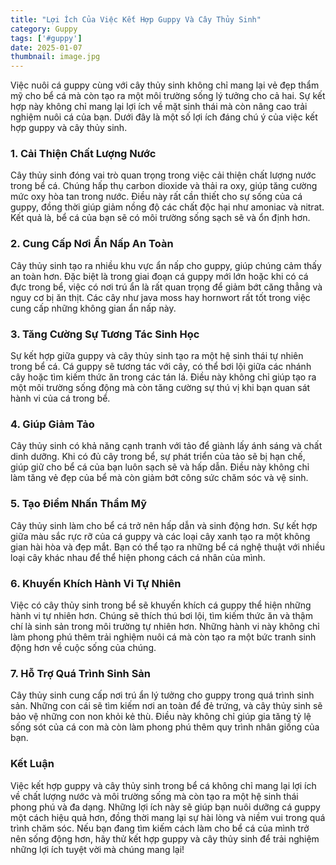 ```yaml
---
title: "Lợi Ích Của Việc Kết Hợp Guppy Và Cây Thủy Sinh"
category: Guppy
tags: ['#guppy']
date: 2025-01-07
thumbnail: image.jpg
---
```


Việc nuôi cá guppy cùng với cây thủy sinh không chỉ mang lại vẻ đẹp thẩm mỹ cho bể cá mà còn tạo ra một môi trường sống lý tưởng cho cả hai. Sự kết hợp này không chỉ mang lại lợi ích về mặt sinh thái mà còn nâng cao trải nghiệm nuôi cá của bạn. Dưới đây là một số lợi ích đáng chú ý của việc kết hợp guppy và cây thủy sinh.

### 1. **Cải Thiện Chất Lượng Nước**
Cây thủy sinh đóng vai trò quan trọng trong việc cải thiện chất lượng nước trong bể cá. Chúng hấp thụ carbon dioxide và thải ra oxy, giúp tăng cường mức oxy hòa tan trong nước. Điều này rất cần thiết cho sự sống của cá guppy, đồng thời giúp giảm nồng độ các chất độc hại như amoniac và nitrat. Kết quả là, bể cá của bạn sẽ có môi trường sống sạch sẽ và ổn định hơn.

### 2. **Cung Cấp Nơi Ẩn Nấp An Toàn**
Cây thủy sinh tạo ra nhiều khu vực ẩn nấp cho guppy, giúp chúng cảm thấy an toàn hơn. Đặc biệt là trong giai đoạn cá guppy mới lớn hoặc khi có cá đực trong bể, việc có nơi trú ẩn là rất quan trọng để giảm bớt căng thẳng và nguy cơ bị ăn thịt. Các cây như java moss hay hornwort rất tốt trong việc cung cấp những không gian ẩn nấp này.

### 3. **Tăng Cường Sự Tương Tác Sinh Học**
Sự kết hợp giữa guppy và cây thủy sinh tạo ra một hệ sinh thái tự nhiên trong bể cá. Cá guppy sẽ tương tác với cây, có thể bơi lội giữa các nhánh cây hoặc tìm kiếm thức ăn trong các tán lá. Điều này không chỉ giúp tạo ra một môi trường sống động mà còn tăng cường sự thú vị khi bạn quan sát hành vi của cá trong bể.

### 4. **Giúp Giảm Tảo**
Cây thủy sinh có khả năng cạnh tranh với tảo để giành lấy ánh sáng và chất dinh dưỡng. Khi có đủ cây trong bể, sự phát triển của tảo sẽ bị hạn chế, giúp giữ cho bể cá của bạn luôn sạch sẽ và hấp dẫn. Điều này không chỉ làm tăng vẻ đẹp của bể mà còn giảm bớt công sức chăm sóc và vệ sinh.

### 5. **Tạo Điểm Nhấn Thẩm Mỹ**
Cây thủy sinh làm cho bể cá trở nên hấp dẫn và sinh động hơn. Sự kết hợp giữa màu sắc rực rỡ của cá guppy và các loại cây xanh tạo ra một không gian hài hòa và đẹp mắt. Bạn có thể tạo ra những bể cá nghệ thuật với nhiều loại cây khác nhau để thể hiện phong cách cá nhân của mình.

### 6. **Khuyến Khích Hành Vi Tự Nhiên**
Việc có cây thủy sinh trong bể sẽ khuyến khích cá guppy thể hiện những hành vi tự nhiên hơn. Chúng sẽ thích thú bơi lội, tìm kiếm thức ăn và thậm chí là sinh sản trong môi trường tự nhiên hơn. Những hành vi này không chỉ làm phong phú thêm trải nghiệm nuôi cá mà còn tạo ra một bức tranh sinh động hơn về cuộc sống của chúng.

### 7. **Hỗ Trợ Quá Trình Sinh Sản**
Cây thủy sinh cung cấp nơi trú ẩn lý tưởng cho guppy trong quá trình sinh sản. Những con cái sẽ tìm kiếm nơi an toàn để đẻ trứng, và cây thủy sinh sẽ bảo vệ những con non khỏi kẻ thù. Điều này không chỉ giúp gia tăng tỷ lệ sống sót của cá con mà còn làm phong phú thêm quy trình nhân giống của bạn.

### Kết Luận
Việc kết hợp guppy và cây thủy sinh trong bể cá không chỉ mang lại lợi ích về chất lượng nước và môi trường sống mà còn tạo ra một hệ sinh thái phong phú và đa dạng. Những lợi ích này sẽ giúp bạn nuôi dưỡng cá guppy một cách hiệu quả hơn, đồng thời mang lại sự hài lòng và niềm vui trong quá trình chăm sóc. Nếu bạn đang tìm kiếm cách làm cho bể cá của mình trở nên sống động hơn, hãy thử kết hợp guppy và cây thủy sinh để trải nghiệm những lợi ích tuyệt vời mà chúng mang lại!